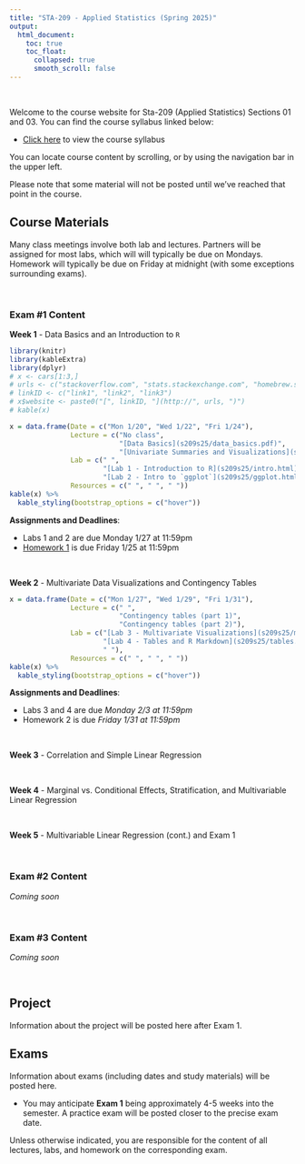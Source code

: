 ```yaml
---
title: "STA-209 - Applied Statistics (Spring 2025)"
output:
  html_document:
    toc: true
    toc_float:
      collapsed: true
      smooth_scroll: false
---
```


$~$

Welcome to the course website for Sta-209 (Applied Statistics) Sections 01 and 03. You can find the course syllabus linked below:

- [Click here](syllabus209s25.html) to view the course syllabus

You can locate course content by scrolling, or by using the navigation bar in the upper left.  

Please note that some material will not be posted until we've reached that point in the course.

## Course Materials

Many class meetings involve both lab and lectures. Partners will be assigned for most labs, which will will typically be due on Mondays. Homework will typically be due on Friday at midnight (with some exceptions surrounding exams).

$~$

### Exam #1 Content

**Week 1** - Data Basics and an Introduction to `R`

```r
library(knitr)
library(kableExtra)
library(dplyr)
# x <- cars[1:3,]
# urls <- c("stackoverflow.com", "stats.stackexchange.com", "homebrew.stackexchange.com")
# linkID <- c("link1", "link2", "link3")
# x$website <- paste0("[", linkID, "](http://", urls, ")")
# kable(x)

x = data.frame(Date = c("Mon 1/20", "Wed 1/22", "Fri 1/24"), 
               Lecture = c("No class", 
                           "[Data Basics](s209s25/data_basics.pdf)",
                           "[Univariate Summaries and Visualizations](s209s25/univariate.pdf)"),
               Lab = c(" ", 
                       "[Lab 1 - Introduction to R](s209s25/intro.html)",
                       "[Lab 2 - Intro to `ggplot`](s209s25/ggplot.html)"),
               Resources = c(" ", " ", " "))
kable(x) %>%
  kable_styling(bootstrap_options = c("hover"))
```

**Assignments and Deadlines**:

- Labs 1 and 2 are due Monday 1/27 at 11:59pm
- [Homework 1](s209s25/hw1.html) is due Friday 1/25 at 11:59pm

$~$

**Week 2** - Multivariate Data Visualizations and Contingency Tables

```r
x = data.frame(Date = c("Mon 1/27", "Wed 1/29", "Fri 1/31"), 
               Lecture = c(" ", 
                           "Contingency tables (part 1)",
                           "Contingency tables (part 2)"),
               Lab = c("[Lab 3 - Multivariate Visualizations](s209s25/multi_viz.html))", 
                       "[Lab 4 - Tables and R Markdown](s209s25/tables.html)",
                       " "),
               Resources = c(" ", " ", " "))
kable(x) %>%
  kable_styling(bootstrap_options = c("hover"))
```

**Assignments and Deadlines**:

- Labs 3 and 4 are due *Monday 2/3 at 11:59pm*
- Homework 2 is due *Friday 1/31 at 11:59pm*

$~$

**Week 3** - Correlation and Simple Linear Regression

$~$

**Week 4** - Marginal vs. Conditional Effects, Stratification, and Multivariable Linear Regression

$~$

**Week 5** - Multivariable Linear Regression (cont.) and Exam 1

$~$


### Exam #2 Content

*Coming soon*

$~$

### Exam #3 Content

*Coming soon*

$~$

## Project 

Information about the project will be posted here after Exam 1.

## Exams

Information about exams (including dates and study materials) will be posted here.

- You may anticipate **Exam 1** being approximately 4-5 weeks into the semester. A practice exam will be posted closer to the precise exam date.
    
Unless otherwise indicated, you are responsible for the content of all lectures, labs, and homework on the corresponding exam.
